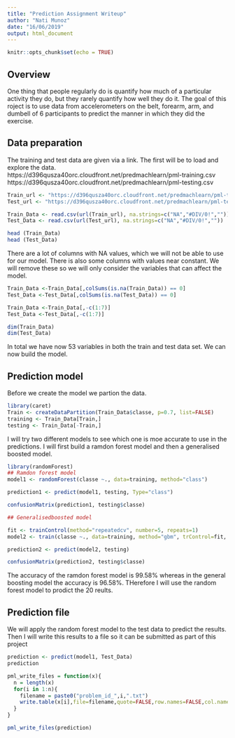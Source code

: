 ---
title: "Prediction Assignment Writeup"
author: "Nati Munoz"
date: "16/06/2019"
output: html_document
---

```{r setup, include=FALSE}
knitr::opts_chunk$set(echo = TRUE)
```

## Overview

One thing that people regularly do is quantify how much of a particular activity they do, but they rarely quantify how well they do it. The goal of this roject is to use data from accelerometers on the belt, forearm, arm, and dumbell of 6 participants to predict the manner in which they did the exercise.


## Data preparation

The training and test data are given via a link. The first will be to load and explore the data.
https://d396qusza40orc.cloudfront.net/predmachlearn/pml-training.csv
https://d396qusza40orc.cloudfront.net/predmachlearn/pml-testing.csv


```{r }
Train_url <- "https://d396qusza40orc.cloudfront.net/predmachlearn/pml-training.csv"
Test_url <- "https://d396qusza40orc.cloudfront.net/predmachlearn/pml-testing.csv"

Train_Data <- read.csv(url(Train_url), na.strings=c("NA","#DIV/0!",""))
Test_Data <- read.csv(url(Test_url), na.strings=c("NA","#DIV/0!",""))

head (Train_Data)
head (Test_Data)

```
There are a lot of columns with NA values, which we will not be able to use for our model. There is also some columns with values near constant. We will remove these so we will only consider the variables that can affect the model.


```{r }
Train_Data <-Train_Data[,colSums(is.na(Train_Data)) == 0]
Test_Data <-Test_Data[,colSums(is.na(Test_Data)) == 0]

Train_Data <-Train_Data[,-c(1:7)]
Test_Data <-Test_Data[,-c(1:7)]

dim(Train_Data)
dim(Test_Data)
```


In total we have now 53 variables in both the train and test data set. We can now build the model.


## Prediction model
Before we create the model we partion the data.

```{r }
library(caret)
Train <- createDataPartition(Train_Data$classe, p=0.7, list=FALSE)
training <- Train_Data[Train,]
testing <- Train_Data[-Train,]

```

I will try two different models to see which one is moe accurate to use in the predictions. I will first build a ramdon forest model and then a generalised boosted model.

```{r }
library(randomForest)
## Ramdon forest model
model1 <- randomForest(classe ~., data=training, method="class")

prediction1 <- predict(model1, testing, Type="class")

confusionMatrix(prediction1, testing$classe)

## Generalisedboosted model

fit <- trainControl(method="repeatedcv", number=5, repeats=1)
model2 <- train(classe ~., data=training, method="gbm", trControl=fit, verbose=FALSE)

prediction2 <- predict(model2, testing)

confusionMatrix(prediction2, testing$classe)


```

The accuracy of the ramdon forest model is 99.58% whereas in the general boosting model the accuracy is 96.58%. THerefore I will use the random forest model to prodict the 20 reults.


## Prediction file
We will apply the random forest model to the test data to predict the results. Then I will write this results to a file so it can be submitted as part of this project

```{r }
prediction <- predict(model1, Test_Data)
prediction

pml_write_files = function(x){
  n = length(x)
  for(i in 1:n){
    filename = paste0("problem_id_",i,".txt")
    write.table(x[i],file=filename,quote=FALSE,row.names=FALSE,col.names=FALSE)
  }
}

pml_write_files(prediction)

```






